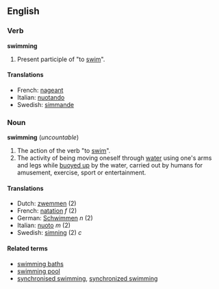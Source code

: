 ==English==
===Verb===
'''swimming'''

#Present participle of "to [[swim]]".

====Translations====
*French: [[nageant]]
*Italian: [[nuotando]]
*Swedish: [[simmande]]

===Noun===
'''swimming''' (''uncountable'')

#The action of the verb "to [[swim]]".
#The activity of being moving oneself through [[water]] using one's arms and legs while [[buoy up|buoyed up]] by the water, carried out by humans for amusement, exercise, sport or entertainment.

====Translations====
*Dutch: [[zwemmen]] (2)
*French: [[natation]] ''f'' (2)
*German: [[Schwimmen]] ''n'' (2)
*Italian: [[nuoto]] ''m'' (2)
*Swedish: [[simning]] (2) ''c''

====Related terms====
*[[swimming baths]]
*[[swimming pool]]
*[[synchronised swimming]], [[synchronized swimming]]